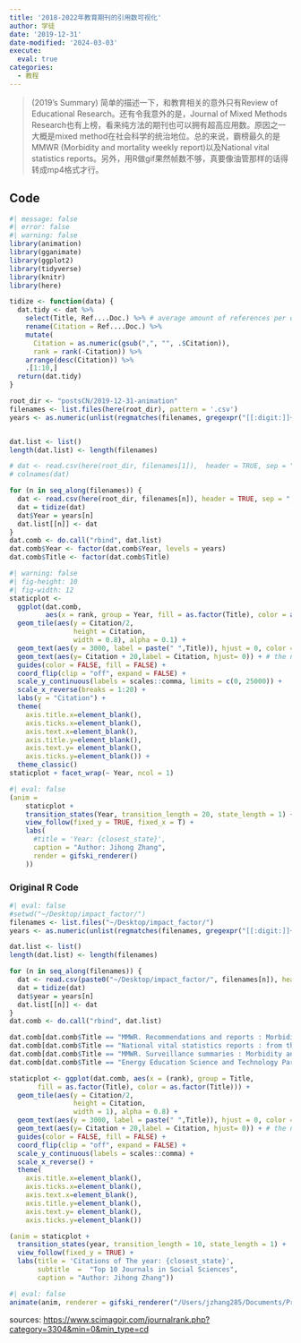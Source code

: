 ```yaml
---
title: '2018-2022年教育期刊的引用数可视化'
author: 学徒
date: '2019-12-31'
date-modified: '2024-03-03'
execute: 
  eval: true
categories:
  - 教程
---
```


> (2019's Summary) 简单的描述一下，和教育相关的意外只有Review of Educational Research。还有令我意外的是，Journal of Mixed Methods Research也有上榜，看来纯方法的期刊也可以拥有超高应用数。原因之一大概是mixed method在社会科学的统治地位。总的来说，霸榜最久的是MMWR (Morbidity and mortality weekly report)以及National vital statistics reports。另外，用R做gif果然帧数不够，真要像油管那样的话得转成mp4格式才行。

## Code

```r
#| message: false
#| error: false
#| warning: false
library(animation)
library(gganimate)
library(ggplot2)
library(tidyverse)
library(knitr)
library(here)
```

```r
tidize <- function(data) {
  dat.tidy <- dat %>% 
    select(Title, Ref....Doc.) %>% # average amount of references per document
    rename(Citation = Ref....Doc.) %>% 
    mutate(
      Citation = as.numeric(gsub(",", "", .$Citation)),
      rank = rank(-Citation)) %>% 
    arrange(desc(Citation)) %>% 
    .[1:10,]
  return(dat.tidy)
}
```

```r
root_dir <- "postsCN/2019-12-31-animation"
filenames <- list.files(here(root_dir), pattern = '.csv')
years <- as.numeric(unlist(regmatches(filenames, gregexpr("[[:digit:]]+", filenames))))


dat.list <- list()
length(dat.list) <- length(filenames)

# dat <- read.csv(here(root_dir, filenames[1]),  header = TRUE, sep = ";", check.names = T, stringsAsFactors = FALSE)
# colnames(dat)

for (n in seq_along(filenames)) {
  dat <- read.csv(here(root_dir, filenames[n]), header = TRUE, sep = ";", check.names = T, stringsAsFactors = FALSE)
  dat = tidize(dat)
  dat$Year = years[n]
  dat.list[[n]] <- dat
}
dat.comb <- do.call("rbind", dat.list)
dat.comb$Year <- factor(dat.comb$Year, levels = years)
dat.comb$Title <- factor(dat.comb$Title)
```

```r
#| warning: false
#| fig-height: 10
#| fig-width: 12
staticplot <- 
  ggplot(dat.comb, 
         aes(x = rank, group = Year, fill = as.factor(Title), color = as.factor(Title))) +
  geom_tile(aes(y = Citation/2,
                height = Citation,
                width = 0.8), alpha = 0.1) +
  geom_text(aes(y = 3000, label = paste(" ",Title)), hjust = 0, color = "black") +
  geom_text(aes(y= Citation + 20,label = Citation, hjust= 0)) + # the number
  guides(color = FALSE, fill = FALSE) +
  coord_flip(clip = "off", expand = FALSE) +
  scale_y_continuous(labels = scales::comma, limits = c(0, 25000)) +
  scale_x_reverse(breaks = 1:20) +
  labs(y = "Citation") +
  theme(
    axis.title.x=element_blank(),
    axis.ticks.x=element_blank(),
    axis.text.x=element_blank(),
    axis.title.y=element_blank(),
    axis.text.y= element_blank(),
    axis.ticks.y=element_blank()) +
  theme_classic() 
staticplot + facet_wrap(~ Year, ncol = 1)
```

```r
#| eval: false
(anim =  
    staticplot + 
    transition_states(Year, transition_length = 20, state_length = 1) +
    view_follow(fixed_y = TRUE, fixed_x = T) +
    labs(
      #title = 'Year: {closest_state}',  
      caption = "Author: Jihong Zhang",
      render = gifski_renderer()
    ))

```

### Original R Code

```r
#| eval: false
#setwd("~/Desktop/impact_factor/")
filenames <- list.files("~/Desktop/impact_factor/")
years <- as.numeric(unlist(regmatches(filenames, gregexpr("[[:digit:]]+", filenames))))

dat.list <- list()
length(dat.list) <- length(filenames)

for (n in seq_along(filenames)) {
  dat <- read.csv(paste0("~/Desktop/impact_factor/", filenames[n]), header = TRUE, sep = ";", check.names = T, stringsAsFactors = FALSE)
  dat = tidize(dat)
  dat$year = years[n]
  dat.list[[n]] <- dat
}
dat.comb <- do.call("rbind", dat.list)

dat.comb[dat.comb$Title == "MMWR. Recommendations and reports : Morbidity and mortality weekly report. Recommendations and reports / Centers for Disease Control", "Title"] = "MMWR:Recommendations and reports"
dat.comb[dat.comb$Title == "National vital statistics reports : from the Centers for Disease Control and Prevention, National Center for Health Statistics, National Vital Statistics System", "Title"] = "National vital statistics reports"
dat.comb[dat.comb$Title == "MMWR. Surveillance summaries : Morbidity and mortality weekly report. Surveillance summaries / CDC", "Title"] = "MMWR:Surveillance summaries"
dat.comb[dat.comb$Title == "Energy Education Science and Technology Part B: Social and Educational Studies", "Title"] = "Energy Education Science and Technology"

staticplot <- ggplot(dat.comb, aes(x = (rank), group = Title, 
       fill = as.factor(Title), color = as.factor(Title))) +
  geom_tile(aes(y = Citation/2,
                height = Citation,
                width = 1), alpha = 0.8) +
  geom_text(aes(y = 3000, label = paste(" ",Title)), hjust = 0, color = "black") +
  geom_text(aes(y= Citation + 20,label = Citation, hjust= 0)) + # the number
  guides(color = FALSE, fill = FALSE) +
  coord_flip(clip = "off", expand = FALSE) +
  scale_y_continuous(labels = scales::comma) +
  scale_x_reverse() +
  theme(
    axis.title.x=element_blank(),
    axis.ticks.x=element_blank(),
    axis.text.x=element_blank(),
    axis.title.y=element_blank(),
    axis.text.y= element_blank(),
    axis.ticks.y=element_blank()) 

(anim = staticplot + 
  transition_states(year, transition_length = 10, state_length = 1) +
  view_follow(fixed_y = TRUE) +
  labs(title = 'Citations of The year: {closest_state}',  
       subtitle  =  "Top 10 Journals in Social Sciences",
       caption = "Author: Jihong Zhang"))
```

```r
#| eval: false
animate(anim, renderer = gifski_renderer("/Users/jzhang285/Documents/Projects/hugo-academic-jihong/static/img/citation_journals.gif"))
```

sources: <https://www.scimagojr.com/journalrank.php?category=3304&min=0&min_type=cd>
